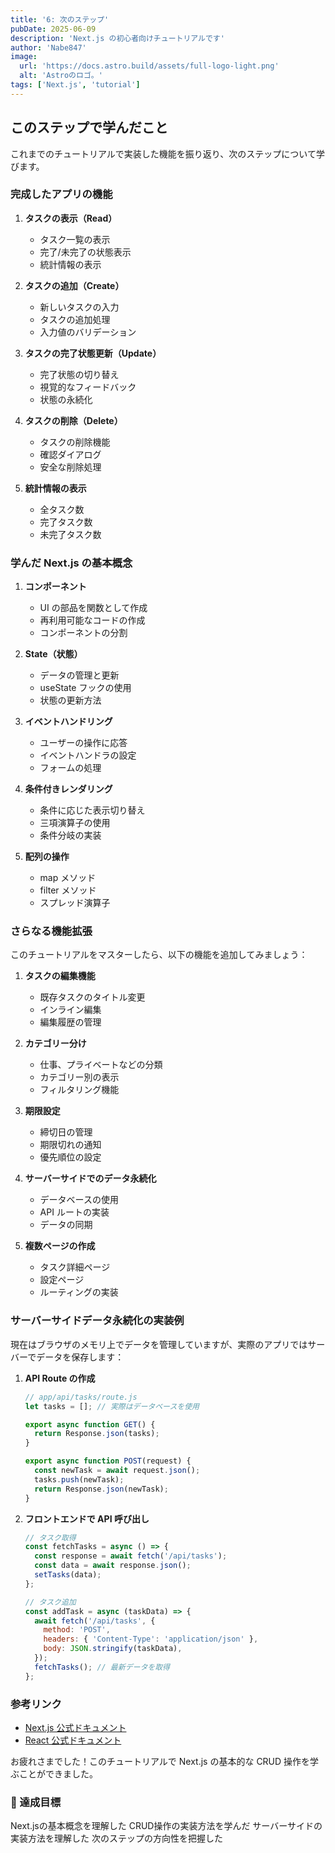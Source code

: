 ```yaml
---
title: '6: 次のステップ'
pubDate: 2025-06-09
description: 'Next.js の初心者向けチュートリアルです'
author: 'Nabe847'
image:
  url: 'https://docs.astro.build/assets/full-logo-light.png'
  alt: 'Astroのロゴ。'
tags: ['Next.js', 'tutorial']
---
```


## このステップで学んだこと

これまでのチュートリアルで実装した機能を振り返り、次のステップについて学びます。

### 完成したアプリの機能

1. **タスクの表示（Read）**
   - タスク一覧の表示
   - 完了/未完了の状態表示
   - 統計情報の表示

2. **タスクの追加（Create）**
   - 新しいタスクの入力
   - タスクの追加処理
   - 入力値のバリデーション

3. **タスクの完了状態更新（Update）**
   - 完了状態の切り替え
   - 視覚的なフィードバック
   - 状態の永続化

4. **タスクの削除（Delete）**
   - タスクの削除機能
   - 確認ダイアログ
   - 安全な削除処理

5. **統計情報の表示**
   - 全タスク数
   - 完了タスク数
   - 未完了タスク数

### 学んだ Next.js の基本概念

1. **コンポーネント**
   - UI の部品を関数として作成
   - 再利用可能なコードの作成
   - コンポーネントの分割

2. **State（状態）**
   - データの管理と更新
   - useState フックの使用
   - 状態の更新方法

3. **イベントハンドリング**
   - ユーザーの操作に応答
   - イベントハンドラの設定
   - フォームの処理

4. **条件付きレンダリング**
   - 条件に応じた表示切り替え
   - 三項演算子の使用
   - 条件分岐の実装

5. **配列の操作**
   - map メソッド
   - filter メソッド
   - スプレッド演算子

### さらなる機能拡張

このチュートリアルをマスターしたら、以下の機能を追加してみましょう：

1. **タスクの編集機能**
   - 既存タスクのタイトル変更
   - インライン編集
   - 編集履歴の管理

2. **カテゴリー分け**
   - 仕事、プライベートなどの分類
   - カテゴリー別の表示
   - フィルタリング機能

3. **期限設定**
   - 締切日の管理
   - 期限切れの通知
   - 優先順位の設定

4. **サーバーサイドでのデータ永続化**
   - データベースの使用
   - API ルートの実装
   - データの同期

5. **複数ページの作成**
   - タスク詳細ページ
   - 設定ページ
   - ルーティングの実装

### サーバーサイドデータ永続化の実装例

現在はブラウザのメモリ上でデータを管理していますが、実際のアプリではサーバーでデータを保存します：

1. **API Route の作成**

   ```javascript
   // app/api/tasks/route.js
   let tasks = []; // 実際はデータベースを使用

   export async function GET() {
     return Response.json(tasks);
   }

   export async function POST(request) {
     const newTask = await request.json();
     tasks.push(newTask);
     return Response.json(newTask);
   }
   ```

2. **フロントエンドで API 呼び出し**

   ```javascript
   // タスク取得
   const fetchTasks = async () => {
     const response = await fetch('/api/tasks');
     const data = await response.json();
     setTasks(data);
   };

   // タスク追加
   const addTask = async (taskData) => {
     await fetch('/api/tasks', {
       method: 'POST',
       headers: { 'Content-Type': 'application/json' },
       body: JSON.stringify(taskData),
     });
     fetchTasks(); // 最新データを取得
   };
   ```

### 参考リンク

- [Next.js 公式ドキュメント](https://nextjs.org/docs)
- [React 公式ドキュメント](https://react.dev/)

お疲れさまでした！このチュートリアルで Next.js の基本的な CRUD 操作を学ぶことができました。

### 🎯 達成目標


<div>
  <ChecklistItem client:load id="step6-point1">
    Next.jsの基本概念を理解した
  </ChecklistItem>
  <ChecklistItem client:load id="step6-point2">
    CRUD操作の実装方法を学んだ
  </ChecklistItem>
  <ChecklistItem client:load id="step6-point3">
    サーバーサイドの実装方法を理解した
  </ChecklistItem>
  <ChecklistItem client:load id="step6-point4">
    次のステップの方向性を把握した
  </ChecklistItem>
</div>
